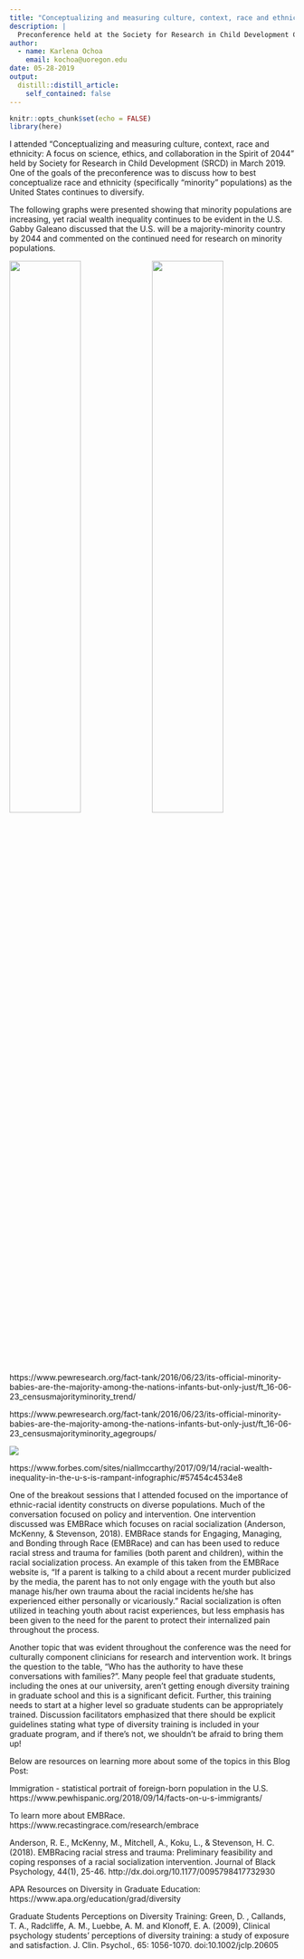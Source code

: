 ```yaml
---
title: "Conceptualizing and measuring culture, context, race and ethnicity: A focus on science, ethics, and collaboration in the Spirit of 2044"
description: |
  Preconference held at the Society for Research in Child Development Conference March 2018
author:
  - name: Karlena Ochoa
    email: kochoa@uoregon.edu
date: 05-28-2019
output:
  distill::distill_article:
    self_contained: false
---
```


```r
knitr::opts_chunk$set(echo = FALSE)
library(here)
```

I attended “Conceptualizing and measuring culture, context, race and ethnicity: A focus on science, ethics, and collaboration in the Spirit of 2044” held by Society for Research in Child Development (SRCD) in March 2019. One of the goals of the preconference was to discuss how to best conceptualize race and ethnicity (specifically “minority” populations) as the United States continues to diversify.

The following graphs were presented showing that minority populations are increasing, yet racial wealth inequality continues to be evident in the U.S. Gabby Galeano discussed that the U.S. will be a majority-minority country by 2044 and commented on the continued need for research on minority populations. 

![](images/KOchoa1.png){width=50%}![](images/Ochoa1.png){width=50%}


https://www.pewresearch.org/fact-tank/2016/06/23/its-official-minority-babies-are-the-majority-among-the-nations-infants-but-only-just/ft_16-06-23_censusmajorityminority_trend/


https://www.pewresearch.org/fact-tank/2016/06/23/its-official-minority-babies-are-the-majority-among-the-nations-infants-but-only-just/ft_16-06-23_censusmajorityminority_agegroups/

![](images/KOchoa2.png)

https://www.forbes.com/sites/niallmccarthy/2017/09/14/racial-wealth-inequality-in-the-u-s-is-rampant-infographic/#57454c4534e8


     
One of the breakout sessions that I attended focused on the importance of ethnic-racial identity constructs on diverse populations. Much of the conversation focused on policy and intervention. One intervention discussed was EMBRace which focuses on racial socialization (Anderson, McKenny, & Stevenson, 2018). EMBRace stands for Engaging, Managing, and Bonding through Race (EMBRace) and can has been used to reduce racial stress and trauma for families (both parent and children), within the racial socialization process.  An example of this taken from the EMBRace website is, "If a parent is talking to a child about a recent murder publicized by the media, the parent has to not only engage with the youth but also manage his/her own trauma about the racial incidents he/she has experienced either personally or vicariously." Racial socialization is often utilized in teaching youth about racist experiences, but less emphasis has been given to the need for the parent to protect their internalized pain throughout the process.


Another topic that was evident throughout the conference was the need for culturally component clinicians for research and intervention work. It brings the question to the table, “Who has the authority to have these conversations with families?”.  Many people feel that graduate students, including the ones at our university, aren’t getting enough diversity training in graduate school and this is a significant deficit. Further, this training needs to start at a higher level so graduate students can be appropriately trained. Discussion facilitators emphasized that there should be explicit guidelines stating what type of diversity training is included in your graduate program, and if there’s not, we shouldn’t be afraid to bring them up! 

Below are resources on learning more about some of the topics in this Blog Post:

Immigration - statistical portrait of foreign-born population in the U.S. https://www.pewhispanic.org/2018/09/14/facts-on-u-s-immigrants/

To learn more about EMBRace.
https://www.recastingrace.com/research/embrace


Anderson, R. E., McKenny, M., Mitchell, A., Koku, L., & Stevenson, H. C. (2018). EMBRacing racial stress and trauma: Preliminary feasibility and coping responses of a racial socialization intervention. Journal of Black Psychology, 44(1), 25-46.
http://dx.doi.org/10.1177/0095798417732930

APA Resources on Diversity in Graduate Education:
https://www.apa.org/education/grad/diversity

Graduate Students Perceptions on Diversity Training:
Green, D. , Callands, T. A., Radcliffe, A. M., Luebbe, A. M. and Klonoff, E. A. (2009), Clinical psychology students' perceptions of diversity training: a study of exposure and satisfaction. J. Clin. Psychol., 65: 1056-1070. doi:10.1002/jclp.20605





